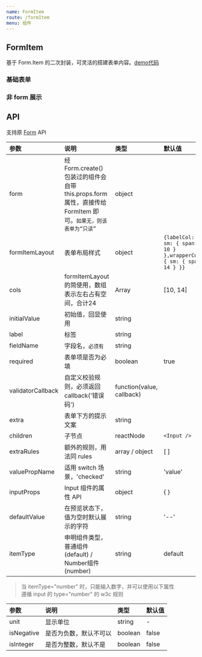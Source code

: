 ```yaml
---
name: FormItem
route: /formItem
menu: 组件
---
```



## FormItem

基于 Form.Item 的二次封装，可灵活的搭建表单内容。[demo代码](https://github.com/long-zhuge/td-antd/tree/master/src/formItem/demo)

### 基础表单

<Playground>
  <BaseDemo />
</Playground>

### 非 form 展示

<Playground>
  <Preview />
</Playground>

## API

支持原 [Form](https://ant-design.gitee.io/components/form-cn/) API

|参数|说明|类型|默认值|版本|
|:--|:--|:--|:--|:--|
|form|经 Form.create() 包装过的组件会自带 this.props.form 属性，直接传给 FormItem 即可。`如果无，则该表单为“只读”`|object||
|formItemLayout|表单布局样式|object|`{labelCol: { sm: { span: 10 } },wrapperCol: { sm: { span: 14 } }}`|
|cols| formItemLayout 的简使用，数组表示左右占有空间，合计24|Array|[10, 14]|
|initialValue|初始值，回显使用|string||
|label|标签|string||
|fieldName|字段名，`必须有`|string||
|required|表单项是否为必填|boolean|true|
|validatorCallback|自定义校验规则，必须返回callback('错误码')|function(value, callback)||
|extra|表单下方的提示文案|string||
|children|子节点| reactNode |`<Input />`|
|extraRules|额外的规则，用法同 rules|array / object|[ ]|
|valuePropName|适用 switch 场景，'checked'|string|'value'|
|inputProps|Input 组件的属性 API|object|{ }|
|defaultValue|在预览状态下，值为空时默认展示的字符|string|'--'|1.3.3|
|itemType|申明组件类型，普通组件(default) / Number组件(number)|string|default|

> 当 itemType="number" 时，只能输入数字，并可以使用以下属性<br />
> 遵循 input 的 type="number" 的 w3c 规则

|参数|说明|类型|默认值|
|:--|:--|:--|:--|
|unit|显示单位|string|-|
|isNegative|是否为负数，默认不可以| boolean |false|
|isInteger|是否为整数，默认不是|boolean |false|